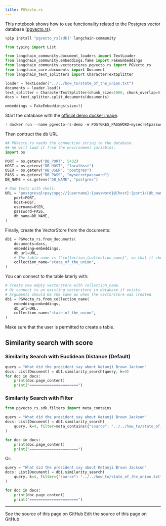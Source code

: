 ```yaml
---
title: PGVecto.rs
---
```


This notebook shows how to use functionality related to the Postgres vector database ([pgvecto.rs](https://github.com/tensorchord/pgvecto.rs)).

```python
%pip install "pgvecto_rs[sdk]" langchain-community
```

```python
from typing import List

from langchain_community.document_loaders import TextLoader
from langchain_community.embeddings.fake import FakeEmbeddings
from langchain_community.vectorstores.pgvecto_rs import PGVecto_rs
from langchain_core.documents import Document
from langchain_text_splitters import CharacterTextSplitter
```

```python
loader = TextLoader("../../how_to/state_of_the_union.txt")
documents = loader.load()
text_splitter = CharacterTextSplitter(chunk_size=1000, chunk_overlap=0)
docs = text_splitter.split_documents(documents)

embeddings = FakeEmbeddings(size=3)
```

Start the database with the [official demo docker image](https://github.com/tensorchord/pgvecto.rs#installation).

```python
! docker run --name pgvecto-rs-demo -e POSTGRES_PASSWORD=mysecretpassword -p 5432:5432 -d tensorchord/pgvecto-rs:latest
```

Then contruct the db URL

```python
## PGVecto.rs needs the connection string to the database.
## We will load it from the environment variables.
import os

PORT = os.getenv("DB_PORT", 5432)
HOST = os.getenv("DB_HOST", "localhost")
USER = os.getenv("DB_USER", "postgres")
PASS = os.getenv("DB_PASS", "mysecretpassword")
DB_NAME = os.getenv("DB_NAME", "postgres")

# Run tests with shell:
URL = "postgresql+psycopg://{username}:{password}@{host}:{port}/{db_name}".format(
    port=PORT,
    host=HOST,
    username=USER,
    password=PASS,
    db_name=DB_NAME,
)
```

Finally, create the VectorStore from the documents:

```python
db1 = PGVecto_rs.from_documents(
    documents=docs,
    embedding=embeddings,
    db_url=URL,
    # The table name is f"collection_{collection_name}", so that it should be unique.
    collection_name="state_of_the_union",
)
```

You can connect to the table laterly with:

```python
# Create new empty vectorstore with collection_name.
# Or connect to an existing vectorstore in database if exists.
# Arguments should be the same as when the vectorstore was created.
db1 = PGVecto_rs.from_collection_name(
    embedding=embeddings,
    db_url=URL,
    collection_name="state_of_the_union",
)
```

Make sure that the user is permitted to create a table.

## Similarity search with score

### Similarity Search with Euclidean Distance (Default)

```python
query = "What did the president say about Ketanji Brown Jackson"
docs: List[Document] = db1.similarity_search(query, k=4)
for doc in docs:
    print(doc.page_content)
    print("======================")
```

### Similarity Search with Filter

```python
from pgvecto_rs.sdk.filters import meta_contains

query = "What did the president say about Ketanji Brown Jackson"
docs: List[Document] = db1.similarity_search(
    query, k=4, filter=meta_contains({"source": "../../how_to/state_of_the_union.txt"})
)

for doc in docs:
    print(doc.page_content)
    print("======================")
```

Or:

```python
query = "What did the president say about Ketanji Brown Jackson"
docs: List[Document] = db1.similarity_search(
    query, k=4, filter={"source": "../../how_to/state_of_the_union.txt"}
)

for doc in docs:
    print(doc.page_content)
    print("======================")
```

---

<CardGroup cols={2}>
  <Card title="View Source" icon="eye" href="https://github.com/langchain-ai/docs/blob/main/src/oss/python/integrations/vectorstores/pgvecto_rs.mdx">
    See the source of this page on GitHub
  </Card>
  <Card title="Edit Source" icon="pen-to-square" href="https://github.com/langchain-ai/docs/edit/main/src/oss/python/integrations/vectorstores/pgvecto_rs.mdx">
    Edit the source of this page on GitHub
  </Card>
</CardGroup>
